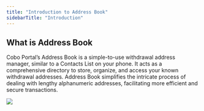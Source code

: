 ```yaml
---
title: "Introduction to Address Book"
sidebarTitle: "Introduction"
---
```


## What is Address Book

Cobo Portal’s Address Book is a simple-to-use withdrawal address manager, similar to a Contacts List on your phone. It acts as a comprehensive directory to store, organize, and access your known withdrawal addresses. Address Book simplifies the intricate process of dealing with lengthy alphanumeric addresses, facilitating more efficient and secure transactions.

<img src="/images/address-book/what-is-address-book.png" className="screenshot_full_screen"/>